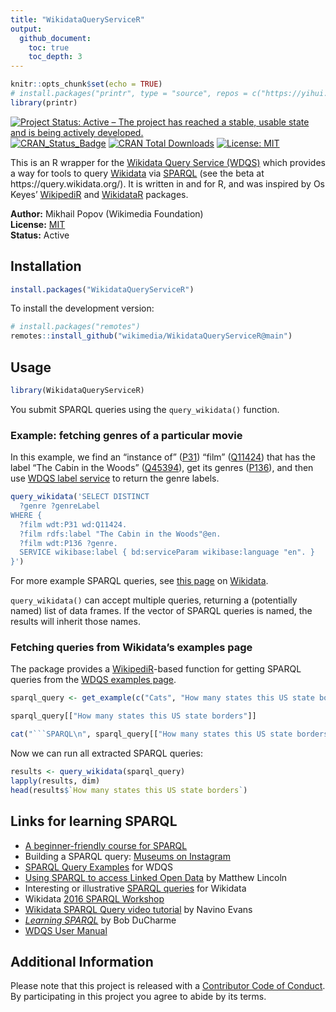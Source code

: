 ```yaml
---
title: "WikidataQueryServiceR"
output:
  github_document:
    toc: true
    toc_depth: 3
---
```


```r
knitr::opts_chunk$set(echo = TRUE)
# install.packages("printr", type = "source", repos = c("https://yihui.name/xran", CRAN = "https://cran.rstudio.com"))
library(printr)
```

[![Project Status: Active – The project has reached a stable, usable state and is being actively developed.](http://www.repostatus.org/badges/latest/active.svg)](http://www.repostatus.org/#active)
[![CRAN_Status_Badge](http://www.r-pkg.org/badges/version/WikidataQueryServiceR)](https://cran.r-project.org/package=WikidataQueryServiceR)
[![CRAN Total Downloads](https://cranlogs.r-pkg.org/badges/grand-total/WikidataQueryServiceR)](https://cran.r-project.org/package=WikidataQueryServiceR)
[![License: MIT](https://img.shields.io/badge/license-MIT-blue.svg)](https://opensource.org/licenses/MIT)

This is an R wrapper for the [Wikidata Query Service (WDQS)](https://www.mediawiki.org/wiki/Wikidata_query_service) which provides a way for tools to query [Wikidata](https://www.wikidata.org/wiki/Wikidata:Main_Page) via [SPARQL](https://en.wikipedia.org/wiki/SPARQL) (see the beta at https://query.wikidata.org/). It is written in and for R, and was inspired by Os Keyes' [WikipediR](https://github.com/Ironholds/WikipediR) and [WikidataR](https://github.com/Ironholds/WikidataR) packages.

__Author:__ Mikhail Popov (Wikimedia Foundation)<br/> 
__License:__ [MIT](http://opensource.org/licenses/MIT)<br/>
__Status:__ Active

## Installation

```R
install.packages("WikidataQueryServiceR")
```
    
To install the development version:

```R
# install.packages("remotes")
remotes::install_github("wikimedia/WikidataQueryServiceR@main")
```

## Usage

```r
library(WikidataQueryServiceR)
```

You submit SPARQL queries using the `query_wikidata()` function.

### Example: fetching genres of a particular movie

In this example, we find an "instance of" ([P31](https://www.wikidata.org/wiki/Property:P31)) "film" ([Q11424](https://www.wikidata.org/wiki/Q11424)) that has the label "The Cabin in the Woods" ([Q45394](https://www.wikidata.org/wiki/Q45394)), get its genres ([P136](https://www.wikidata.org/wiki/Property:P136)), and then use [WDQS label service](https://www.mediawiki.org/wiki/Wikidata_query_service/User_Manual#Label_service) to return the genre labels.

```r
query_wikidata('SELECT DISTINCT
  ?genre ?genreLabel
WHERE {
  ?film wdt:P31 wd:Q11424.
  ?film rdfs:label "The Cabin in the Woods"@en.
  ?film wdt:P136 ?genre.
  SERVICE wikibase:label { bd:serviceParam wikibase:language "en". }
}')
```

For more example SPARQL queries, see [this page](https://www.wikidata.org/wiki/Wikidata:SPARQL_query_service/queries/examples) on [Wikidata](https://www.wikidata.org/wiki/Wikidata:Main_Page).

`query_wikidata()` can accept multiple queries, returning a (potentially named) list of data frames. If the vector of SPARQL queries is named, the results will inherit those names.

### Fetching queries from Wikidata's examples page

The package provides a [WikipediR](https://github.com/Ironholds/WikipediR/)-based function for getting SPARQL queries from the [WDQS examples page](https://www.wikidata.org/wiki/Wikidata:SPARQL_query_service/queries/examples).

```r
sparql_query <- get_example(c("Cats", "How many states this US state borders"))
```
```r
sparql_query[["How many states this US state borders"]]
```
```r
cat("```SPARQL\n", sparql_query[["How many states this US state borders"]], "\n```")
```

Now we can run all extracted SPARQL queries:

```r
results <- query_wikidata(sparql_query)
lapply(results, dim)
head(results$`How many states this US state borders`)
```

## Links for learning SPARQL

- [A beginner-friendly course for SPARQL](https://www.wikidata.org/wiki/Wikidata:A_beginner-friendly_course_for_SPARQL)
- Building a SPARQL query: [Museums on Instagram](https://www.wikidata.org/wiki/Help:SPARQL/Building_a_query/Museums_on_Instagram)
- [SPARQL Query Examples](https://www.wikidata.org/wiki/Wikidata:SPARQL_query_service/queries/examples) for WDQS
- [Using SPARQL to access Linked Open Data](http://programminghistorian.org/lessons/graph-databases-and-SPARQL) by Matthew Lincoln
- Interesting or illustrative [SPARQL queries](https://www.wikidata.org/wiki/Wikidata:SPARQL_query_service/queries) for Wikidata
- Wikidata [2016 SPARQL Workshop](https://www.wikidata.org/wiki/Wikidata:SPARQL_query_service/2016_SPARQL_Workshop)
- [Wikidata SPARQL Query video tutorial](https://www.youtube.com/watch?v=1jHoUkj_mKw) by Navino Evans
- _[Learning SPARQL](http://www.learningsparql.com/)_ by Bob DuCharme
- [WDQS User Manual](https://www.mediawiki.org/wiki/Wikidata_query_service/User_Manual)

## Additional Information

Please note that this project is released with a [Contributor Code of Conduct](https://github.com/bearloga/WikidataQueryServiceR/blob/master/CONDUCT.md). By participating in this project you agree to abide by its terms.
